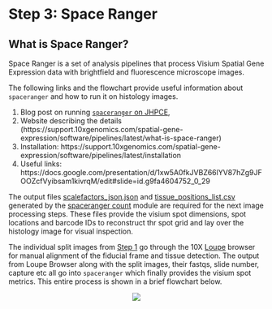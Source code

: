 # Step 3: Space Ranger

## What is Space Ranger? {-}
Space Ranger is a set of analysis pipelines that process Visium Spatial Gene Expression data with brightfield and fluorescence microscope images. 

The following links and the flowchart provide useful information about `spaceranger` and how to run it on histology images. 

1. Blog post on running [`spaceranger` on JHPCE](http://research.libd.org/rstatsclub/2020/10/20/using-space-ranger-at-jhpce/#.YBpZO2QzYq0),
2. Website describing the details (https://support.10xgenomics.com/spatial-gene-expression/software/pipelines/latest/what-is-space-ranger)
3. Installation: https://support.10xgenomics.com/spatial-gene-expression/software/pipelines/latest/installation
4. Useful links: https://docs.google.com/presentation/d/1xw5A0fkJVBZ66lYV87hZg9JFOOZcfVyibsam1kivrqM/edit#slide=id.g9fa4604752_0_29

The output files [scalefactors_json.json]() and [tissue_positions_list.csv](https://github.com/LieberInstitute/VistoSeg/blob/main/pipeline_outputs/spotspotcheck/[tissue_positions_list.csv) generated by the [spaceranger count](https://support.10xgenomics.com/spatial-gene-expression/software/pipelines/latest/using/count) module are required for the next image processing steps. These files provide the visium spot dimensions, spot locations and barcode IDs to reconstruct thr spot grid and lay over the histology image for visual inspection.

The individual split images from [Step 1](http://research.libd.org/VistoSeg/step-1-split-visium-histology-whole-slide-image-into-individual-capture-area-images.html) go through the 10X [Loupe](https://support.10xgenomics.com/spatial-gene-expression/software/visualization/latest/alignment) browser for manual alignment of the fiducial frame and tissue detection. The output from Loupe Browser along with the split images, their fastqs, slide number, capture etc all go into `spaceranger` which finally provides the visium spot metrics. This entire process is shown in a brief flowchart below.

<center>
![](images/spaceranger.png) 
</center>


